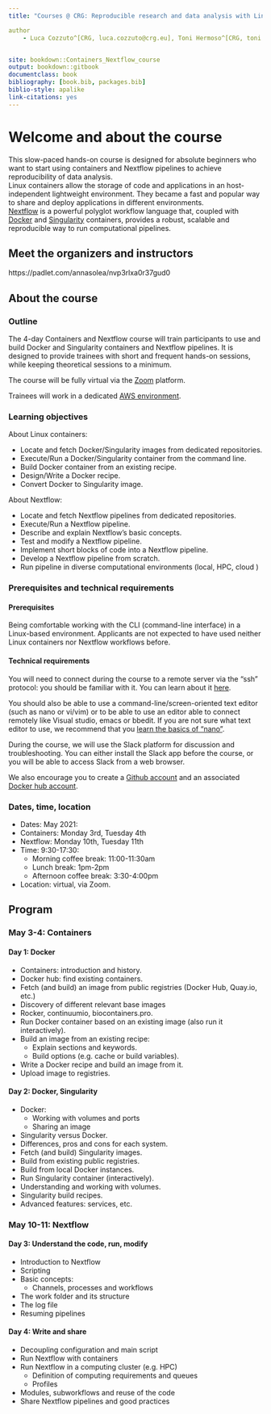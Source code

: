 ```yaml
--- 
title: "Courses @ CRG: Reproducible research and data analysis with Linux containers and Nextflow pipelines"

author
	- Luca Cozzuto^[CRG, luca.cozzuto@crg.eu], Toni Hermoso^[CRG, toni.hermoso@crg.eu], Sarah Bonnin^[CRG, sarah.bonnin@crg.eu], Julia Ponomarenko^[CRG, julia.ponomarenko@crg.eu]


site: bookdown::Containers_Nextflow_course
output: bookdown::gitbook
documentclass: book
bibliography: [book.bib, packages.bib]
biblio-style: apalike
link-citations: yes
---
```



# Welcome and about the course

This slow-paced hands-on course is designed for absolute beginners who want to start using containers and Nextflow pipelines to achieve reproducibility of data analysis. <br>
Linux containers allow the storage of code and applications in an host-independent lightweight environment. They became a fast and popular way to share and deploy applications in different environments. <br>
[Nextflow](https://www.nextflow.io) is a powerful polyglot workflow language that, coupled with [Docker](https://www.docker.com/) and [Singularity](https://sylabs.io/singularity/) containers, provides a robust, scalable and reproducible way to run computational pipelines.



## Meet the organizers and instructors

https://padlet.com/annasolea/nvp3rlxa0r37gud0

## About the course

### Outline

The 4-day Containers and Nextflow course will train participants to use and build Docker and Singularity containers and Nextflow pipelines.
It is designed to provide trainees with short and frequent hands-on sessions, while keeping theoretical sessions to a minimum.

The course will be fully virtual via the [Zoom](https://zoom.us/) platform.

Trainees will work in a dedicated [AWS environment](https://en.wikipedia.org/wiki/AWS).


### Learning objectives

About Linux containers:

- Locate and fetch Docker/Singularity images from dedicated repositories.
- Execute/Run a Docker/Singularity container from the command line.
- Build Docker container from an existing recipe.
- Design/Write a Docker recipe.
- Convert Docker to Singularity image.

About Nextflow:

- Locate and fetch Nextflow pipelines from dedicated repositories.
- Execute/Run a Nextflow pipeline.
- Describe and explain Nextflow's basic concepts.
- Test and modify a Nextflow pipeline.
- Implement short blocks of code into a Nextflow pipeline.
- Develop a Nextflow pipeline from scratch.
- Run pipeline in diverse computational environments (local, HPC, cloud )

### Prerequisites and technical requirements

#### Prerequisites

Being comfortable working with the CLI (command-line interface) in a Linux-based environment. 
Applicants are not expected to have used neither Linux containers nor Nextflow workflows before.

#### Technical requirements

You will need to connect during the course to a remote server via the "ssh" protocol: you should be familiar with it. You can learn about it [here](https://www.hostinger.com/tutorials/ssh-tutorial-how-does-ssh-work).

You should also be able to use a command-line/screen-oriented text editor (such as nano or vi/vim) or to be able to use an editor able to connect remotely like Visual studio, emacs or bbedit. If you are not sure what text editor to use, we recommend that you [learn the basics of "nano"](https://wiki.gentoo.org/wiki/Nano/Basics_Guide).

During the course, we will use the Slack platform for discussion and troubleshooting. You can either install the Slack app before the course, or you will be able to access Slack from a web browser.

We also encourage you to create a [Github account](https://github.com/join) and an associated [Docker hub account](https://hub.docker.com/signup).


### Dates, time, location

- Dates: May 2021: 
 - Containers: Monday 3rd, Tuesday 4th
 - Nextflow: Monday 10th, Tuesday 11th
- Time: 9:30-17:30:
  - Morning coffee break: 11:00-11:30am
  - Lunch break: 1pm-2pm 
  - Afternoon coffee break: 3:30-4:00pm
- Location: virtual, via Zoom.

## Program

### May 3-4: Containers

#### Day 1: Docker

- Containers: introduction and history.
- Docker hub: find existing containers.
- Fetch (and build) an image from public registries (Docker Hub, Quay.io, etc.)
 - Discovery of different relevant base images
  - Rocker, continuumio, biocontainers.pro.
- Run Docker container based on an existing image (also run it interactively).
- Build an image from an existing recipe:
  - Explain sections and keywords.
  - Build options (e.g. cache or build variables).
- Write a Docker recipe and build an image from it.
- Upload image to registries.

#### Day 2: Docker, Singularity

- Docker:
  - Working with volumes and ports
  - Sharing an image
- Singularity versus Docker.
 - Differences, pros and cons for each system. 
- Fetch (and build) Singularity images.
 - Build from existing public registries.
 - Build from local Docker instances.
- Run Singularity container (interactively).
- Understanding and working with volumes.
- Singularity build recipes.
- Advanced features: services, etc.

### May 10-11: Nextflow

#### Day 3: Understand the code, run, modify

- Introduction to Nextflow
- Scripting
- Basic concepts:
  - Channels, processes and workflows
- The work folder and its structure
- The log file
- Resuming pipelines

#### Day 4: Write and share

- Decoupling configuration and main script
- Run Nextflow with containers
- Run Nextflow in a computing cluster (e.g. HPC)
  - Definition of computing requirements and queues
  - Profiles
- Modules, subworkflows and reuse of the code
- Share Nextflow pipelines and good practices 


